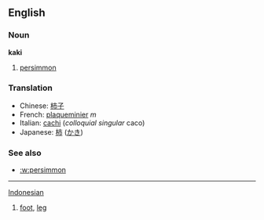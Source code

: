 ==English==
===Noun===
'''kaki'''

# [[persimmon]]

===Translation===
*Chinese: [[柿子]]
*French: [[plaqueminier]] ''m''
*Italian: [[cachi]] (''colloquial singular'' caco)
*Japanese: [[柿]] ([[かき]])

===See also===
*[[:w:persimmon]]

----

[[Indonesian]]

# [[foot]], [[leg]]